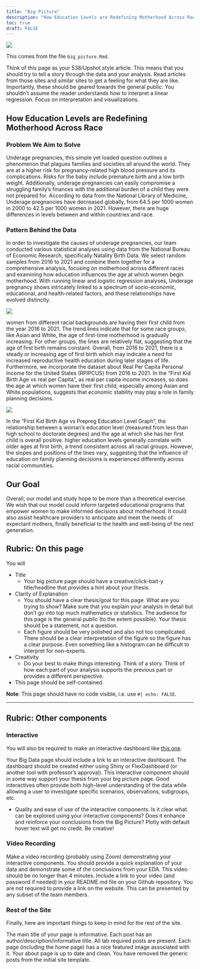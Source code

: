 ```yaml
---
title: "Big Picture"
description: "How Education Levels are Redefining Motherhood Across Race"
toc: true
draft: FALSE
---
```

![](images/Shades-of-Beauty.jpeg)

This comes from the file `big_picture.Rmd`.

Think of this page as your 538/Upshot style article. This means that you should try to tell a story through the data and your analysis. Read articles from those sites and similar sites to get a feeling for what they are like. Importantly, these should be geared towards the general public. You shouldn't assume the reader understands how to interpret a linear regression. Focus on interpretation and visualizations.


## How Education Levels are Redefining Motherhood Across Race

### Problem We Aim to Solve

Underage pregnancies, this simple yet loaded question outlines a phenomenon that plagues families and societies all around the world. They are at a higher risk for pregnancy-related high blood pressure and its complications. Risks for the baby include premature birth and a low birth weight. Additionally, underage pregnancies can easily compromise a struggling family's finances with the additional burden of a child they were not prepared for. According to data from the National Library of Medicine, Underage pregnancies have decreased globally, from 64.5 per 1000 women in 2000 to 42.5 per 1000 women in 2021. However, there are huge differences in levels between and within countries and race. 

### Pattern Behind the Data
In order to investigate the causes of underage pregnancies, our team conducted various statistical analyses using data from the National Bureau of Economic Research, specifically Natality Birth Data. We select random samples from 2016 to 2021 and combine them together for a comprehensive analysis, focusing on motherhood across different races and examining how education influences the age at which women begin motherhood. With running linear and logistic regression analyses, Underage pregnancy shows intricately linked to a spectrum of socio-economic, educational, and health-related factors, and these relationships have evolved distinctly.

![](images/time&income.jpg)

women from different racial backgrounds are having their first child from the year 2016 to 2021. The trend lines indicate that for some race groups, like Asian and White, the age of first-time motherhood is gradually increasing. For other groups, the lines are relatively flat, suggesting that the age of first birth remains constant. Overall, from 2016 to 2021, there is a steady or increasing age of first birth which may indicate a need for increased reproductive health education during later stages of life. Furthermore, we incorporate the dataset about Real Per Capita Personal Income for the United States (RPIPCUS) from 2016 to 2021. In the “First Kid Birth Age vs real per Capita”, as real per capita income increases, so does the age at which women have their first child, especially among Asian and White populations, suggests that economic stability may play a role in family planning decisions.

![](images/1st-vs-edu.png)

In the “First Kid Birth Age vs Prepreg Education Level Graph”, the relationship between a woman's education level (measured from less than high school to doctorate degrees) and the age at which she has her first child is overall positive. higher education levels generally correlate with older ages at first birth, a trend consistent across all racial groups. However, the slopes and positions of the lines vary, suggesting that the influence of education on family planning decisions is experienced differently across racial communities.

## Our Goal

Overall, our model and study hope to be more than a theoretical exercise. We wish that our model could inform targeted educational programs that empower women to make informed decisions about motherhood. It could also assist healthcare providers to anticipate and meet the needs of expectant mothers, finally beneficial to the health and well-being of the next generation.

## Rubric: On this page

You will



* Title
  * Your big picture page should have a creative/click-bait-y title/headline that provides a hint about your thesis.
* Clarity of Explanation
  * You should have a clear thesis/goal for this page. What are you trying to show? Make sure that you explain your analysis in detail but don't go into top much mathematics or statistics. The audience for this page is the general public (to the extent possible). Your thesis should be a statement, not a question.
  * Each figure should be very polished and also not too complicated. There should be a clear interpretation of the figure so the figure has a clear purpose. Even something like a histogram can be difficult to interpret for non-experts.
* Creativity
  * Do your best to make things interesting. Think of a story. Think of how each part of your analysis supports the previous part or provides a different perspective.
* This page should be self-contained.
  
**Note**: This page should have no code visible, i.e. use `#| echo: FALSE`.  

---

## Rubric: Other components

### Interactive

You will also be required to make an interactive dashboard like [this one](/flex/flex.html).

Your Big Data page should include a link to an interactive dashboard. The dashboard should be created either using Shiny or FlexDashboard (or another tool with professor's approval). This interactive component should in some way support your thesis from your big picture page. Good interactives often provide both high-level understanding of the data while allowing a user to investigate specific scenarios, observations, subgroups, etc.

* Quality and ease of use of the interactive components.
Is it clear what can be explored using your interactive components?
Does it enhance and reinforce your conclusions from the Big Picture?
Plotly with default hover text will get no credit. Be creative!


### Video Recording

Make a video recording (probably using Zoom) demonstrating your interactive components.
You should provide a quick explanation of your data and demonstrate some of the conclusions from your EDA.
This video should be no longer than 4 minutes.
Include a link to your video (and password if needed) in your README.md file on your Github repository. You are not required to provide a link on the website.
This can be presented by any subset of the team members.


### Rest of the Site

Finally, here are important things to keep in mind for the rest of the site. 

The main title of your page is informative.
Each post has an author/description/informative title.
All lab required posts are present.
Each page (including the home page) has a nice featured image associated with it.
Your about page is up to date and clean.
You have removed the generic posts from the initial site template.
